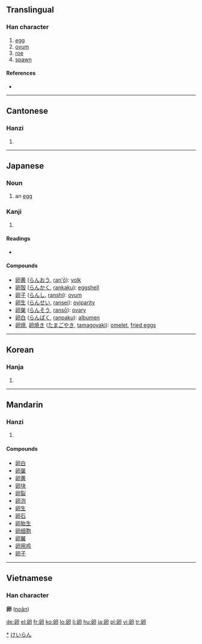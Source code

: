 {{also|卯}}
==Translingual==

===Han character===
{{Han char|rn=26|rad=卩|as=05|sn=7|four=7772<sub>0</sub>|canj=竹竹尸中戈 (HHSLI)}}

# [[egg]]
# [[ovum]]
# [[roe]]
# [[spawn]]

====References====
* {{Han ref|kx=0159.200|dkj=02857|dj=0365.010|hdz=10313.040|uh=5375|ud=21365|bh=A75A|bd=42842}}

----

==Cantonese==

===Hanzi===
{{yue-hanzi|jyut=|y=leun5}}

# {{defn|Cantonese}}

----

==Japanese==

===Noun===
{{ja-noun|k|hira=たまご|rom=tamago}}

# an [[egg]]

===Kanji===
{{ja-kanji|grade=6|rs=卩05}}

# {{defn|Japanese}}

====Readings====
* {{ja-readings|on=[[らん]] (ran), [[こん]] (kon)|kun=[[たまご]] (tamago)}}

====Compounds====
* [[卵黄]] ([[らんおう]], [[ran'ō]]): [[yolk]]
* [[卵殻]] ([[らんかく]], [[rankaku]]): [[eggshell]]
* [[卵子]] ([[らんし]], [[ranshi]]): [[ovum]]
* [[卵生]] ([[らんせい]], [[ransei]]): [[oviparity]]
* [[卵巣]] ([[らんそう]], [[ransō]]): [[ovary]]
* [[卵白]] ([[らんぱく]], [[ranpaku]]): [[albumen]]
* [[卵焼]], [[卵焼き]] ([[たまごやき]], [[tamagoyaki]]): [[omelet]], [[fried eggs]]

[[Category:ja:Eggs|*]]
[[Category:ja:Foods|けいらん]]

----

==Korean==

===Hanja===
{{ko-hanja|hangeul=란|rv=ran|mr=ran}}

# {{defn|Korean}}

----

==Mandarin==

===Hanzi===
{{cmn-hanzi|pin=[[luǎn]] ([[luan3]])|wg=luan<sup>3</sup>}}

# {{defn|Mandarin}}

====Compounds====
* [[卵白]]
* [[卵巢]]
* [[卵黄]]
* [[卵块]]
* [[卵裂]]
* [[卵泡]]
* [[卵生]]
* [[卵石]]
* [[卵胎生]]
* [[卵细胞]]
* [[卵翼]]
* [[卵用鸡]]
* [[卵子]]

----

==Vietnamese==

===Han character===
'''卵''' ([[noãn]])

[[de:卵]]
[[el:卵]]
[[fr:卵]]
[[ko:卵]]
[[lo:卵]]
[[li:卵]]
[[hu:卵]]
[[ja:卵]]
[[pl:卵]]
[[vi:卵]]
[[tr:卵]]